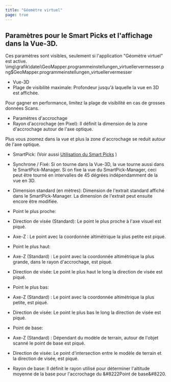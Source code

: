 ```yaml
---
title: "Géomètre virtuel"
page: true
---
```

## Param&#232;tres pour le Smart Picks et l&#39;affichage dans la Vue-3D.
<GeoMapper>
<Success>
Ces param&#232;tres sont visibles, seulement si l&#39;application &quot;G&#233;om&#232;tre virtuel&quot; est active.
</Success><Image>\img\grafik\datei\GeoMapper.programmeinstellungen_virtuellervermesser.png$GeoMapper.programmeinstellungen_virtuellervermesser</Image>


- <Bold> Vue-3D </Bold> 
- <Bold> Plage de visibilit&#233; maximale: </Bold>  Profondeur jusqu&#39;&#224; laquelle la vue en 3D est affich&#233;e. 


<Success>
Pour gagner en performance, limitez la plage de visibilit&#233; en cas de grosses donn&#233;es Scans.

</Success>






- <Bold> Param&#232;tres d&#39;accrochage </Bold> 
- <Bold> Rayon d&#39;accrochage (en Pixel): </Bold>  Il d&#233;finit la dimension de la zone d&#39;accrochage autour de l&#39;axe optique.





<Success>
Plus vous zoomez dans la vue et plus la zone d&#39;accrochage se reduit autour de l&#39;axe optique.
</Success>



- <Bold> SmartPick: </Bold>  (Voir aussi 
[Utilisation du Smart Picks](../virtuellervermesser/smartpick)
)

- <Bold> Synchrone / Fix&#233;: </Bold>  Si on tourne dans la Vue-3D, la vue tourne aussi dans le SmartPick-Manager. Si on fixe la vue du SmartPick-Manager, ceci peut &#234;tre tourn&#233; en intervalles de 45 d&#233;gr&#233;es ind&#233;pendamment de la vue en 3D. 

- <Bold> Dimension standard (en m&#232;tres): </Bold> Dimension de l&#39;extrait standard affich&#233; dans le SmartPick-Manager. La dimension de l&#39;extrait peut ensuite encore &#234;tre modifi&#233;e.

- <Bold> Point le plus proche: </Bold> 
- <Bold> Direction de vis&#233;e (Standard): </Bold> Le point le plus proche &#224; l&#39;axe visuel est piqu&#233;.

- <Bold> Axe-Z : </Bold>  Le point avec la coordonn&#233;e altim&#233;trique la plus petite est piqu&#233;.



- <Bold> Point le plus haut: </Bold> 
- <Bold> Axe-Z (Standard) : </Bold> Le point avec la coordonn&#233;e altim&#233;trique la plus grande, dans le rayon d&#39;accrochage, est piqu&#233;.

- <Bold> Direction de vis&#233;e: </Bold> Le point le plus haut le long la direction de vis&#233;e est piqu&#233;.



- <Bold> Point le plus bas: </Bold> 
- <Bold> Axe-Z (Standard) : </Bold> Le point avec la coordonn&#233;e altim&#233;trique la plus petite, est piqu&#233;.

- <Bold> Direction de vis&#233;e: </Bold> Le point le plus bas le long la direction de vis&#233;e est piqu&#233;.



- <Bold> Point de base: </Bold> 
- <Bold> Axe-Z (Standard) : </Bold> D&#233;pendant du mod&#232;le de terrain, autour de l&#39;objet scann&#233; le point de base est piqu&#233;.

- <Bold> Direction de vis&#233;e: </Bold> Le point d&#39;intersection entre le mod&#232;le de terrain et la direction de vis&#233;e, est piqu&#233;. 



- <Bold> Rayon de base: </Bold> Il d&#233;finit le rayon utilis&#233; pour d&#233;terminer l&#39;altitude moyenne de la base pour l&#39;accrochage du &#8222Point de base&#8220. 






</GeoMapper>
